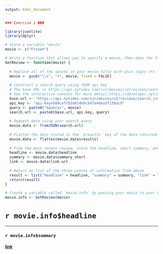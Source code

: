 ```yaml
---
output: html_document
---
```



```r
### Exercise 1 ###

library(jsonlite)
library(dplyr)

# Store a variable "movie"
movie <- c("Frozen")

# Write a function that allows you to specify a movie, then does the following:
GetReview <- function(movie) {
  
  # Replace all of the spaces in your movie title with plus signs (+)
  movie <- gsub("\\s", "+", movie, fixed = FALSE)
  
  # Construct a search query using YOUR api key
  # The base URL is https://api.nytimes.com/svc/movies/v2/reviews/search.json?
  # See the interactive console for more detail:https://developer.nytimes.com/movie_reviews_v2.json#/Console/GET/reviews/search.json
  base.url <- "https://api.nytimes.com/svc/movies/v2/reviews/search.json?"
  api.key <- "api-key=584cafcb2d414b9cb47a4dea3f138ac9"
  query <- paste0("&query=", movie)
  search.url <- paste0(base.url, api.key, query)
  
  # Request data using your search query
  movie.data <- fromJSON(search.url)
  
  # Flatten the data stored in the `$results` key of the data returned to you
  movie.data <- flatten(movie.data$results)
  
  # From the most recent review, store the headline, short summary, and link to full article each in their own variables
  headline <- movie.data$headline
  summary <- movie.data$summary_short
  link <- movie.data$link.url
  
  # Return an list of the three pieces of information from above
  result <- list("headline" = headline, "summary" = summary, "link" = link)
  return(result)
}

# Create a variable called `movie.info` by passing your movie to your GetReview function
movie.info <- GetReview(movie)

```

# `r movie.info$headline`

***

### `r movie.info$summary`

#### [link](`r movie.info$link`)
